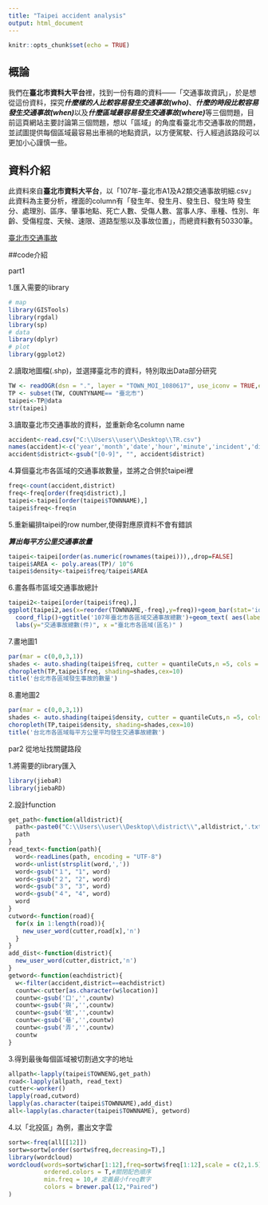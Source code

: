 ```yaml
---
title: "Taipei accident analysis"
output: html_document
---
```


```r
knitr::opts_chunk$set(echo = TRUE)
```

## 概論

我們在**臺北市資料大平台**裡，找到一份有趣的資料——「交通事故資訊」，於是想從這份資料，探究***什麼樣的人比較容易發生交通事故(who)***、***什麼的時段比較容易發生交通事故(when)***以及***什麼區域最容易發生交通事故(where)***等三個問題，目前這頁網站主要討論第三個問題，想以「區域」的角度看臺北市交通事故的問題，並試圖提供每個區域最容易出車禍的地點資訊，以方便駕駛、行人經過該路段可以更加小心謹慎一些。

## 資料介紹

此資料來自**臺北市資料大平台**，以「107年-臺北市A1及A2類交通事故明細.csv」此資料為主要分析，裡面的column有「發生年、發生月、發生日、發生時	發生分、處理別、區序、肇事地點、死亡人數、受傷人數、當事人序、車種、性別、年齡、受傷程度、天候、速限、道路型態以及事故位置」，而總資料數有50330筆。

[臺北市交通事故](https://data.taipei/#/dataset/detail?id=2f238b4f-1b27-4085-93e9-d684ef0e2735)


##code介紹

part1

1.匯入需要的library
```r
# map
library(GISTools)
library(rgdal)
library(sp)
# data
library(dplyr)
# plot
library(ggplot2)
```


2.讀取地圖檔(.shp)，並選擇臺北市的資料，特別取出Data部分研究

```r
TW <- readOGR(dsn = ".", layer = "TOWN_MOI_1080617", use_iconv = TRUE,encoding="UTF-8") # 台灣村里界 (面資料)
TP <- subset(TW, COUNTYNAME== "臺北市") 
taipei<-TP@data
str(taipei)
```

3.讀取臺北市交通事故的資料，並重新命名column name

```r
accident<-read.csv("C:\\Users\\user\\Desktop\\TR.csv")
names(accident)<-c('year','month','date','hour','minute','incident','district','location','death','injured','order','type','sex','age','degree','weather','rate','road','accident_type')
accident$district<-gsub("[0-9]", "", accident$district)
```

4.算個臺北市各區域的交通事故數量，並將之合併於taipei裡

```r
freq<-count(accident,district)
freq<-freq[order(freq$district),]
taipei<-taipei[order(taipei$TOWNNAME),]
taipei$freq<-freq$n
```

5.重新編排taipei的row number,使得對應原資料不會有錯誤

***算出每平方公里交通事故量***

```r
taipei<-taipei[order(as.numeric(rownames(taipei))),,drop=FALSE]
taipei$AREA <- poly.areas(TP)/ 10^6
taipei$density<-taipei$freq/taipei$AREA
```

6.畫各縣市區域交通事故總計

```r
taipei2<-taipei[order(taipei$freq),]
ggplot(taipei2,aes(x=reorder(TOWNNAME,-freq),y=freq))+geom_bar(stat='identity',color='skyblue',fill='steelblue')+
  coord_flip()+ggtitle('107年臺北市各區域交通事故總數')+geom_text( aes(label =freq), color=('red'), size = 5)+
  labs(y="交通事故總數(件)", x ="臺北市各區域(區名)" )
```

7.畫地圖1

```r
par(mar = c(0,0,3,1)) 
shades <- auto.shading(taipei$freq, cutter = quantileCuts,n =5, cols = brewer.pal(5, "Reds"))
choropleth(TP,taipei$freq, shading=shades,cex=10) 
title('台北市各區域發生事故的數量')
```

8.畫地圖2

```r
par(mar = c(0,0,3,1)) 
shades <- auto.shading(taipei$density, cutter = quantileCuts,n =5, cols = brewer.pal(5, "Reds"))
choropleth(TP,taipei$density, shading=shades,cex=10) 
title('台北市各區域每平方公里平均發生交通事故總數')
```

par2 從地址找關鍵路段

1.將需要的library匯入

```r
library(jiebaR)
library(jiebaRD)
```

2.設計function

```r
get_path<-function(alldistrict){
  path<-paste0("C:\\Users\\user\\Desktop\\district\\",alldistrict,'.txt')
  path
}
read_text<-function(path){
  word<-readLines(path, encoding = "UTF-8")
  word<-unlist(strsplit(word,','))
  word<-gsub("１", "1", word)
  word<-gsub("２", "2", word)
  word<-gsub("３", "3", word)
  word<-gsub("４", "4", word)
  word
}
cutword<-function(road){
  for(x in 1:length(road)){
    new_user_word(cutter,road[x],'n')
  }
}
add_dist<-function(district){
  new_user_word(cutter,district,'n')
}
getword<-function(eachdistrict){
  w<-filter(accident,district==eachdistrict)
  countw<-cutter[as.character(w$location)]
  countw<-gsub('口','',countw)
  countw<-gsub('與','',countw)
  countw<-gsub('號','',countw)
  countw<-gsub('巷','',countw)
  countw<-gsub('弄','',countw)
  countw
}
```

3.得到最後每個區域被切割過文字的地址

```r
allpath<-lapply(taipei$TOWNENG,get_path)
road<-lapply(allpath, read_text)
cutter<-worker()
lapply(road,cutword)
lapply(as.character(taipei$TOWNNAME),add_dist)
all<-lapply(as.character(taipei$TOWNNAME), getword)
```

4.以「北投區」為例，畫出文字雲

```r
sortw<-freq(all[[12]])
sortw=sortw[order(sortw$freq,decreasing=T),]
library(wordcloud)
wordcloud(words=sortw$char[1:12],freq=sortw$freq[1:12],scale = c(2,1.5), # 給定文字尺寸的區間（向量）
          ordered.colors = T,#關閉配色順序
          min.freq = 10,# 定義最小freq數字
          colors = brewer.pal(12,"Paired")
)
```


